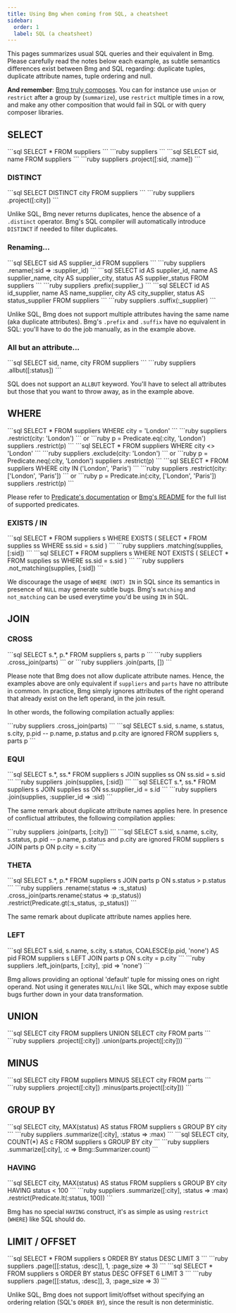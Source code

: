 ```yaml
---
title: Using Bmg when coming from SQL, a cheatsheet
sidebar:
  order: 1
  label: SQL (a cheatsheet)
---
```


This pages summarizes usual SQL queries and their equivalent in Bmg. Please carefully read the notes below each example, as subtle semantics differences exist between Bmg and SQL regarding: duplicate tuples, duplicate attribute names, tuple ordering and null.

**And remember**: [Bmg truly composes](/ra-primer/algebra/#the-benefits-of-algebras). You can for instance use `union` or `restrict` after a group by (`summarize`), use `restrict` multiple times in a row, and make any other composition that would fail in SQL or with query composer libraries.

## SELECT

<CardGrid>
  <Card>
  ```sql
  SELECT * FROM suppliers
  ```
  </Card>
  <Card>
  ```ruby
  suppliers
  ```
  </Card>
</CardGrid>

<CardGrid>
  <Card>
  ```sql
  SELECT sid, name FROM suppliers
  ```
  </Card>
  <Card>
  ```ruby
  suppliers
    .project([:sid, :name])
  ```
  </Card>
</CardGrid>

### DISTINCT

<CardGrid>
  <Card>
  ```sql
  SELECT DISTINCT city FROM suppliers
  ```
  </Card>
  <Card>
  ```ruby
  suppliers
    .project([:city])
  ```
  </Card>
</CardGrid>

Unlike SQL, Bmg never returns duplicates, hence the absence of a `.distinct` operator. Bmg's SQL compiler will automatically introduce `DISTINCT` if needed to filter duplicates.

### Renaming...

<CardGrid>
  <Card>
  ```sql
  SELECT
    sid AS supplier_id
  FROM suppliers
  ```
  </Card>
  <Card>
  ```ruby
  suppliers
    .rename(:sid => :supplier_id)
  ```
  </Card>
</CardGrid>

<CardGrid>
  <Card>
  ```sql
  SELECT
    id AS supplier_id,
    name AS supplier_name,
    city AS supplier_city,
    status AS supplier_status
  FROM suppliers
  ```
  </Card>
  <Card>
  ```ruby
  suppliers
    .prefix(:supplier_)
  ```
  </Card>
</CardGrid>

<CardGrid>
  <Card>
  ```sql
  SELECT
    id AS id_supplier,
    name AS name_supplier,
    city AS city_supplier,
    status AS status_supplier
  FROM suppliers
  ```
  </Card>
  <Card>
  ```ruby
  suppliers
    .suffix(:_supplier)
  ```
  </Card>
</CardGrid>

Unlike SQL, Bmg does not support multiple attributes having the same name (aka duplicate attributes). Bmg's `.prefix` and `.suffix` have no equivalent in SQL: you'll have to do the job manually, as in the example above.

### All but an attribute...

<CardGrid>
  <Card>
  ```sql
  SELECT
    sid,
    name,
    city
  FROM suppliers
  ```
  </Card>
  <Card>
  ```ruby
  suppliers
    .allbut([:status])
  ```
  </Card>
</CardGrid>

SQL does not support an `ALLBUT` keyword. You'll have to select all attributes but those that you want to throw away, as in the example above.

## WHERE

<CardGrid>
  <Card>
  ```sql
  SELECT * FROM suppliers
  WHERE city = 'London'
  ```
  </Card>
  <Card>
  ```ruby
  suppliers
    .restrict(city: 'London')
  ```
  or
  ```ruby
  p = Predicate.eq(:city, 'London')
  suppliers
    .restrict(p)
  ```
  </Card>
</CardGrid>

<CardGrid>
  <Card>
  ```sql
  SELECT * FROM suppliers
  WHERE city <> 'London'
  ```
  </Card>
  <Card>
  ```ruby
  suppliers
    .exclude(city: 'London')
  ```
  or
  ```ruby
  p = Predicate.neq(:city, 'London')
  suppliers
    .restrict(p)
  ```
  </Card>
</CardGrid>

<CardGrid>
  <Card>
  ```sql
  SELECT * FROM suppliers
  WHERE city IN ('London', 'Paris')
  ```
  </Card>
  <Card>
  ```ruby
  suppliers
    .restrict(city: ['London', 'Paris'])
  ```
  or
  ```ruby
  p = Predicate.in(:city, ['London', 'Paris'])
  suppliers
    .restrict(p)
  ```
  </Card>
</CardGrid>

Please refer to [Predicate's documentation](https://github.com/enspirit/predicate) or [Bmg's README](https://github.com/enspirit/bmg) for the full list of supported predicates.

### EXISTS / IN

<CardGrid>
  <Card>
  ```sql
  SELECT * FROM suppliers s
  WHERE EXISTS (
    SELECT * FROM supplies ss
    WHERE ss.sid = s.sid
  )
  ```
  </Card>
  <Card>
  ```ruby
  suppliers
    .matching(supplies, [:sid])
  ```
  </Card>
</CardGrid>

<CardGrid>
  <Card>
  ```sql
  SELECT * FROM suppliers s
  WHERE NOT EXISTS (
    SELECT * FROM supplies ss
    WHERE ss.sid = s.sid
  )
  ```
  </Card>
  <Card>
  ```ruby
  suppliers
    .not_matching(supplies, [:sid])
  ```
  </Card>
</CardGrid>

We discourage the usage of `WHERE (NOT) IN` in SQL since its semantics in presence of `NULL` may generate subtle bugs. Bmg's `matching` and `not_matching` can be used everytime you'd be using `IN` in SQL.

## JOIN

### CROSS

<CardGrid>
  <Card>
  ```sql
  SELECT s.*, p.*
  FROM
    suppliers s,
    parts p
  ```
  </Card>
  <Card>
  ```ruby
  suppliers
    .cross_join(parts)
  ```
  or
  ```ruby
  suppliers
    .join(parts, [])
  ```
  </Card>
</CardGrid>

Please note that Bmg does not allow duplicate attribute names. Hence, the examples above are only equivalent if `suppliers` and `parts` have no attribute in common. In practice, Bmg simply ignores attributes of the right operand that already exist on the left operand, in the join result.

In other words, the following compilation actually applies:

<CardGrid>
  <Card>
  ```ruby
  suppliers
    .cross_join(parts)
  ```
  </Card>
  <Card>
  ```sql
  SELECT
    s.sid,
    s.name,
    s.status,
    s.city,
    p.pid
    -- p.name, p.status and p.city are ignored
  FROM
    suppliers s,
    parts p
  ```
  </Card>
</CardGrid>

### EQUI

<CardGrid>
  <Card>
  ```sql
  SELECT s.*, ss.*
  FROM
    suppliers s
  JOIN
    supplies ss ON ss.sid = s.sid
  ```
  </Card>
  <Card>
  ```ruby
  suppliers
    .join(supplies, [:sid])
  ```
  </Card>
</CardGrid>

<CardGrid>
  <Card>
  ```sql
  SELECT s.*, ss.*
  FROM
    suppliers s
  JOIN
    supplies ss ON ss.supplier_id = s.id
  ```
  </Card>
  <Card>
  ```ruby
  suppliers
    .join(supplies, :supplier_id => :sid)
  ```
  </Card>
</CardGrid>

The same remark about duplicate attribute names applies here. In presence of conflictual attributes, the following compilation applies:

<CardGrid>
  <Card>
  ```ruby
  suppliers
    .join(parts, [:city])
  ```
  </Card>
  <Card>
  ```sql
  SELECT
    s.sid,
    s.name,
    s.city,
    s.status,
    p.pid
    -- p.name, p.status and p.city are ignored
  FROM
    suppliers s
  JOIN
    parts p ON p.city = s.city
  ```
  </Card>
</CardGrid>

### THETA

<CardGrid>
  <Card>
  ```sql
  SELECT s.*, p.*
  FROM
    suppliers s
  JOIN
    parts p ON s.status > p.status
  ```
  </Card>
  <Card>
  ```ruby
  suppliers
    .rename(:status => :s_status)
    .cross_join(parts.rename(:status => :p_status))
    .restrict(Predicate.gt(:s_status, :p_status))
  ```
  </Card>
</CardGrid>

The same remark about duplicate attribute names applies here.

### LEFT

<CardGrid>
  <Card>
  ```sql
  SELECT
    s.sid,
    s.name,
    s.city,
    s.status,
    COALESCE(p.pid, 'none') AS pid
  FROM
    suppliers s
  LEFT JOIN
    parts p ON s.city = p.city
  ```
  </Card>
  <Card>
  ```ruby
  suppliers
    .left_join(parts, [:city], :pid => 'none')
  ```
  </Card>
</CardGrid>

Bmg allows providing an optional 'default' tuple for missing ones on right operand. Not using it generates `NULL`/`nil` like SQL, which may expose subtle bugs further down in your data transformation.

## UNION

<CardGrid>
  <Card>
  ```sql
  SELECT city FROM suppliers
  UNION
  SELECT city FROM parts
  ```
  </Card>
  <Card>
  ```ruby
  suppliers
    .project([:city])
    .union(parts.project([:city]))
  ```
  </Card>
</CardGrid>

## MINUS

<CardGrid>
  <Card>
  ```sql
  SELECT city FROM suppliers
  MINUS
  SELECT city FROM parts
  ```
  </Card>
  <Card>
  ```ruby
  suppliers
    .project([:city])
    .minus(parts.project([:city]))
  ```
  </Card>
</CardGrid>

## GROUP BY

<CardGrid>
  <Card>
  ```sql
  SELECT
    city, MAX(status) AS status
  FROM
    suppliers s
  GROUP BY
    city
  ```
  </Card>
  <Card>
  ```ruby
  suppliers
    .summarize([:city], :status => :max)
  ```
  </Card>
</CardGrid>

<CardGrid>
  <Card>
  ```sql
  SELECT
    city, COUNT(*) AS c
  FROM
    suppliers s
  GROUP BY
    city
  ```
  </Card>
  <Card>
  ```ruby
  suppliers
    .summarize([:city], :c => Bmg::Summarizer.count)
  ```
  </Card>
</CardGrid>

### HAVING

<CardGrid>
  <Card>
  ```sql
  SELECT
    city, MAX(status) AS status
  FROM
    suppliers s
  GROUP BY
    city
  HAVING
    status < 100
  ```
  </Card>
  <Card>
  ```ruby
  suppliers
    .summarize([:city], :status => :max)
    .restrict(Predicate.lt(:status, 100))
  ```
  </Card>
</CardGrid>

Bmg has no special `HAVING` construct, it's as simple as using `restrict` (`WHERE`)
like SQL should do.

## LIMIT / OFFSET

<CardGrid>
  <Card>
  ```sql
  SELECT * FROM suppliers s
  ORDER BY status DESC
  LIMIT 3
  ```
  </Card>
  <Card>
  ```ruby
  suppliers
    .page([[:status, :desc]], 1, :page_size => 3)
  ```
  </Card>
</CardGrid>

<CardGrid>
  <Card>
  ```sql
  SELECT * FROM suppliers s
  ORDER BY status DESC
  OFFSET 6 LIMIT 3
  ```
  </Card>
  <Card>
  ```ruby
  suppliers
    .page([[:status, :desc]], 3, :page_size => 3)
  ```
  </Card>
</CardGrid>

Unlike SQL, Bmg does not support limit/offset without specifying an ordering relation (SQL's `ORDER BY`), since the result is non deterministic.
